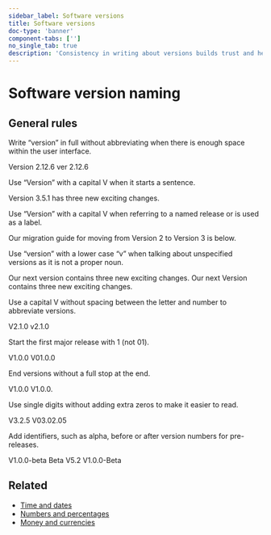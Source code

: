 ```yaml
---
sidebar_label: Software versions
title: Software versions
doc-type: 'banner'
component-tabs: ['']
no_single_tab: true
description: 'Consistency in writing about versions builds trust and helps users easily track updates and improvements. Semantic versioning is often used to align with product and development teams and to communicate versions clearly to users. When this is not possible, a clear and predictable versioning system needs to be used to reinforce the stability and reliability of your product.'
---
```



# Software version naming  

## General rules

Write “version” in full without abbreviating when there is enough space within the user interface.

<DoAndDont>
  <DoAndDont.Do>
    <DoAndDont.Item>Version 2.12.6</DoAndDont.Item>
  </DoAndDont.Do>
  <DoAndDont.Dont>
    <DoAndDont.Item>ver 2.12.6</DoAndDont.Item>
  </DoAndDont.Dont>
</DoAndDont>

Use “Version” with a capital V when it starts a sentence.

<DoAndDont>
  <DoAndDont.Do>
    <DoAndDont.Item>Version 3.5.1 has three new exciting changes.</DoAndDont.Item>
  </DoAndDont.Do>
</DoAndDont>

Use “Version” with a capital V when referring to a named release or is used as a label.  

<DoAndDont>
  <DoAndDont.Do>
    <DoAndDont.Item>Our migration guide for moving from Version 2 to Version 3 is below.</DoAndDont.Item>
  </DoAndDont.Do>
</DoAndDont>

Use “version” with a lower case “v” when talking about unspecified versions as it is not a proper noun.

<DoAndDont>
  <DoAndDont.Do>
    <DoAndDont.Item>Our next version contains three new exciting changes.</DoAndDont.Item>
  </DoAndDont.Do>
<DoAndDont.Dont>
    <DoAndDont.Item>Our next Version contains three new exciting changes.</DoAndDont.Item>
  </DoAndDont.Dont>
</DoAndDont>

Use a capital V without spacing between the letter and number to abbreviate versions.

<DoAndDont>
  <DoAndDont.Do>
    <DoAndDont.Item>V2.1.0</DoAndDont.Item>
  </DoAndDont.Do>
<DoAndDont.Dont>
    <DoAndDont.Item>v2.1.0</DoAndDont.Item>
  </DoAndDont.Dont>
</DoAndDont>

Start the first major release with 1 (not 01).

<DoAndDont>
  <DoAndDont.Do>
    <DoAndDont.Item>V1.0.0</DoAndDont.Item>
  </DoAndDont.Do>
<DoAndDont.Dont>
    <DoAndDont.Item>V01.0.0</DoAndDont.Item>
  </DoAndDont.Dont>
</DoAndDont>

End versions without a full stop at the end.

<DoAndDont>
  <DoAndDont.Do>
    <DoAndDont.Item>V1.0.0</DoAndDont.Item>
  </DoAndDont.Do>
<DoAndDont.Dont>
    <DoAndDont.Item>V1.0.0.</DoAndDont.Item>
  </DoAndDont.Dont>
</DoAndDont>

Use single digits without adding extra zeros to make it easier to read.

<DoAndDont>
  <DoAndDont.Do>
    <DoAndDont.Item>V3.2.5</DoAndDont.Item>
  </DoAndDont.Do>
<DoAndDont.Dont>
    <DoAndDont.Item>V03.02.05</DoAndDont.Item>
  </DoAndDont.Dont>
</DoAndDont>

Add identifiers, such as alpha, before or after version numbers for pre-releases.

<DoAndDont>
  <DoAndDont.Do>
    <DoAndDont.Item>V1.0.0-beta</DoAndDont.Item>
    <DoAndDont.Item>Beta V5.2</DoAndDont.Item>
  </DoAndDont.Do>
<DoAndDont.Dont>
    <DoAndDont.Item>V1.0.0-Beta</DoAndDont.Item>
  </DoAndDont.Dont>
</DoAndDont>

## Related

- [Time and dates](time-date.mdx)
- [Numbers and percentages](numbers.mdx)
- [Money and currencies](money.mdx)